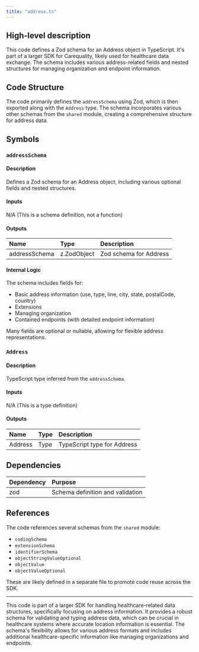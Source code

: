 ```yaml
---
title: "address.ts"
---
```


## High-level description
This code defines a Zod schema for an Address object in TypeScript. It's part of a larger SDK for Carequality, likely used for healthcare data exchange. The schema includes various address-related fields and nested structures for managing organization and endpoint information.

## Code Structure
The code primarily defines the `addressSchema` using Zod, which is then exported along with the `Address` type. The schema incorporates various other schemas from the `shared` module, creating a comprehensive structure for address data.

## Symbols

### `addressSchema`
#### Description
Defines a Zod schema for an Address object, including various optional fields and nested structures.

#### Inputs
N/A (This is a schema definition, not a function)

#### Outputs
| Name | Type | Description |
|:-----|:-----|:------------|
| addressSchema | z.ZodObject | Zod schema for Address |

#### Internal Logic
The schema includes fields for:
- Basic address information (use, type, line, city, state, postalCode, country)
- Extensions
- Managing organization
- Contained endpoints (with detailed endpoint information)

Many fields are optional or nullable, allowing for flexible address representations.

### `Address`
#### Description
TypeScript type inferred from the `addressSchema`.

#### Inputs
N/A (This is a type definition)

#### Outputs
| Name | Type | Description |
|:-----|:-----|:------------|
| Address | Type | TypeScript type for Address |

## Dependencies
| Dependency | Purpose |
|:-----------|:--------|
| zod | Schema definition and validation |

## References
The code references several schemas from the `shared` module:
- `codingSchema`
- `extensionSchema`
- `identifierSchema`
- `objectStringValueOptional`
- `objectValue`
- `objectValueOptional`

These are likely defined in a separate file to promote code reuse across the SDK.

___

This code is part of a larger SDK for handling healthcare-related data structures, specifically focusing on address information. It provides a robust schema for validating and typing address data, which can be crucial in healthcare systems where accurate location information is essential. The schema's flexibility allows for various address formats and includes additional healthcare-specific information like managing organizations and endpoints.